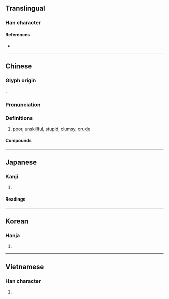 {{character info/new}}
==Translingual==

===Han character===
{{Han char|rn=64|rad=手|as=05|sn=8|four=52072|canj=QUU|ids=⿰扌出}}

====References====
* {{Han ref|kx=0426.070|dkj=11965|dj=0775.020|hdz=31860.030|uh=62D9|ud=25305|bh=A9E5|bd=43493}}

----

==Chinese==
{{zh-forms}}

===Glyph origin===
{{Han etym}}
{{Han compound|扌|出|c1=s|c2=p|t1=hand|ls=psc}}.

===Pronunciation===
{{zh-pron
|m=拙
|m-s=
|c=zyut3,zyut6
|c-t=
|g=
|h=pfs=chot
|j=
|mb=
|md=
|mn=ml:choah/choat
|mn_note=choah - vernacular; choat - literary
|mn-t=
|w=
|x=
|mc=y
|oc=y
|cat=a
}}

===Definitions===
{{zh-hanzi}}

# [[poor]], [[unskillful]], [[stupid]], [[clumsy]], [[crude]]

====Compounds====
{{zh-der|勤能補拙|口拙|古拙|命乖運拙|大巧若拙|守拙|將勤補拙|工拙|巧拙|弄巧反拙|弄巧成拙|心勞日拙|心拙口夯|心拙口笨|愚拙|才疏計拙|拙作|拙劣|拙口笨腮|拙口鈍腮|拙口鈍辭|拙夫|拙實|拙於言辭|拙樸|拙澀|拙物|拙病|拙目|拙眼|拙笨|拙筆|拙荊|拙著|拙見|拙計|時乖運拙|樸拙|犯拙|獻拙|百拙千醜|眼拙|稚拙|笨口拙舌|笨嘴拙腮|笨拙|老拙|藏拙|蚩拙|計窮途拙|辭巧理拙|迂拙|運拙時乖|運拙時艱|避賢謝拙|養拙|鳩拙}}

----

==Japanese==

===Kanji===
{{ja-kanji|grade=c|rs=手05}}

# {{defn|lang=ja|sort=手05}}

====Readings====
{{ja-readings
|goon=せち
|kanon=せつ
|kun=つたな-い, まず-い
}}

----

==Korean==

===Hanja===
{{ko-hanja|hangeul=졸|eumhun=|rv=jol|mr=chol|y=col}}

# {{defn|lang=ko|sort=手05}}

----

==Vietnamese==

===Han character===
{{vi-hantu|[[chút]], [[choắt]], [[chuyết]], [[sụt]], [[trút]], [[choét]], [[chót]], [[đúc]], [[nhốt]], [[suốt]]|rs=手05}}

# {{defn|lang=vi|sort=手05}}